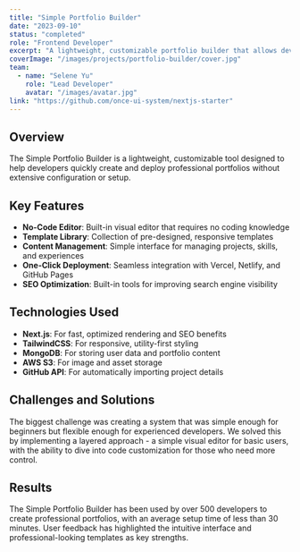 ```yaml
---
title: "Simple Portfolio Builder"
date: "2023-09-10"
status: "completed"
role: "Frontend Developer"
excerpt: "A lightweight, customizable portfolio builder that allows developers to showcase their work with minimal configuration."
coverImage: "/images/projects/portfolio-builder/cover.jpg"
team:
  - name: "Selene Yu"
    role: "Lead Developer"
    avatar: "/images/avatar.jpg"
link: "https://github.com/once-ui-system/nextjs-starter"
---
```


## Overview

The Simple Portfolio Builder is a lightweight, customizable tool designed to help developers quickly create and deploy professional portfolios without extensive configuration or setup.

## Key Features

- **No-Code Editor**: Built-in visual editor that requires no coding knowledge
- **Template Library**: Collection of pre-designed, responsive templates
- **Content Management**: Simple interface for managing projects, skills, and experiences
- **One-Click Deployment**: Seamless integration with Vercel, Netlify, and GitHub Pages
- **SEO Optimization**: Built-in tools for improving search engine visibility

## Technologies Used

- **Next.js**: For fast, optimized rendering and SEO benefits
- **TailwindCSS**: For responsive, utility-first styling
- **MongoDB**: For storing user data and portfolio content
- **AWS S3**: For image and asset storage
- **GitHub API**: For automatically importing project details

## Challenges and Solutions

The biggest challenge was creating a system that was simple enough for beginners but flexible enough for experienced developers. We solved this by implementing a layered approach - a simple visual editor for basic users, with the ability to dive into code customization for those who need more control.

## Results

The Simple Portfolio Builder has been used by over 500 developers to create professional portfolios, with an average setup time of less than 30 minutes. User feedback has highlighted the intuitive interface and professional-looking templates as key strengths.
